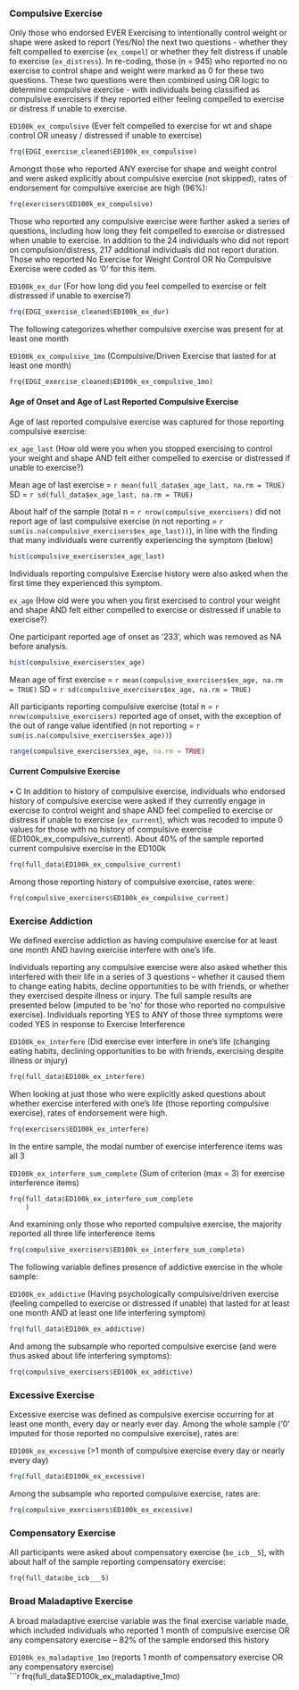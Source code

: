 ### Compulsive Exercise

Only those who endorsed EVER Exercising to intentionally control weight
or shape were asked to report (Yes/No) the next two questions - whether
they felt compelled to exercise (`ex_compel`) or whether they felt
distress if unable to exercise (`ex_distress`). In re-coding, those (n =
945) who reported no no exercise to control shape and weight were marked
as 0 for these two questions. These two questions were then combined
using OR logic to determine compulsive exercise - with individuals being
classified as compulsive exercisers if they reported either feeling
compelled to exercise or distress if unable to exercise.

`ED100k_ex_compulsive` (Ever felt compelled to exercise for wt and shape
control OR uneasy / distressed if unable to exercise)

```r
frq(EDGI_exercise_cleaned$ED100k_ex_compulsive)
```

Amongst those who reported ANY exercise for shape and weight control and
were asked explicitly about compulsive exercise (not skipped), rates of
endorsement for compulsive exercise are high (96%):

```r

frq(exercisers$ED100k_ex_compulsive)
```

Those who reported any compulsive exercise were further asked a series
of questions, including how long they felt compelled to exercise or
distressed when unable to exercise. In addition to the 24 individuals
who did not report on compulsion/distress, 217 additional individuals
did not report duration. Those who reported No Exercise for Weight
Control OR No Compulsive Exercise were coded as '0' for this item.

`ED100k_ex_dur` (For how long did you feel compelled to exercise or felt
distressed if unable to exercise?)

```r
frq(EDGI_exercise_cleaned$ED100k_ex_dur)
```

The following categorizes whether compulsive exercise was present for at
least one month

`ED100k_ex_compulsive_1mo` (Compulsive/Driven Exercise that lasted for
at least one month)

```r
frq(EDGI_exercise_cleaned$ED100k_ex_compulsive_1mo)
```

#### Age of Onset and Age of Last Reported Compulsive Exercise 

Age of last reported compulsive exercise was captured for those reporting compulsive exercise: 

`ex_age_last` (How old were you when you stopped exercising to control your weight and shape AND felt either compelled to exercise or distressed if unable to exercise?)

Mean age of last exercise = `r mean(full_data$ex_age_last, na.rm = TRUE)` SD = `r sd(full_data$ex_age_last, na.rm = TRUE)` 

About half of the sample (total n = `r nrow(compulsive_exercisers)` did not report age of last compulsive exercise (n not reporting = `r sum(is.na(compulsive_exercisers$ex_age_last))`), in line with the finding that many individuals were currently experiencing the symptom (below)


```r
hist(compulsive_exercisers$ex_age_last)
```

Individuals reporting compulsive Exercise history were also asked when the first time they experienced this symptom. 

`ex_age` (How old were you when you first exercised to control your weight and shape AND felt either compelled to exercise or distressed if unable to exercise?)

One participant reported age of onset as '233', which was removed as NA before analysis.

```r
hist(compulsive_exercisers$ex_age)
```


Mean age of first exercise = `r mean(compulsive_exercisers$ex_age, na.rm = TRUE)` SD = `r sd(compulsive_exercisers$ex_age, na.rm = TRUE)` 

All participants reporting compulsive exercise (total n = `r nrow(compulsive_exercisers)` reported  age of onset, with the exception of the out of range value identified (n not reporting = `r sum(is.na(compulsive_exercisers$ex_age))`)


```r
range(compulsive_exercisers$ex_age, na.rm = TRUE)
```



#### Current Compulsive Exercise

•	C
In addition to history of compulsive exercise, individuals who endorsed history of compulsive exercise were asked if they currently engage in exercise to control weight and shape AND feel compelled to exercise or distress if unable to exercise (`ex_current`), which was recoded to impute 0 values for those with no history of compulsive exercise (ED100k_ex_compulsive_current). About 40% of the sample reported current compulsive exercise in the ED100k

```r
frq(full_data$ED100k_ex_compulsive_current)
```


Among those reporting history of compulsive exercise, rates were: 

```r
frq(compulsive_exercisers$ED100k_ex_compulsive_current)
```

### Exercise Addiction

We defined exercise addiction as having compulsive exercise for at least one month AND having exercise interfere with one's life. 

Individuals reporting any compulsive exercise were also asked whether this interfered with their life in a series of 3 questions -- whether it caused them to change eating habits, decline opportunities to be with friends, or whether they exercised despite illness or injury. The full sample results are presented below (imputed to be 'no' for those who reported no compulsive exercise). Individuals reporting YES to ANY of those three symptoms were coded YES in response to Exercise Interference


`ED100k_ex_interfere` (Did exercise ever interfere in one's life (changing eating habits, declining opportunities to be with friends, exercising despite illness or injury) 
```r
frq(full_data$ED100k_ex_interfere)
```

When looking at just those who were explicitly asked questions about whether exercise interfered with one's life (those reporting compulsive exercise), rates of endorsement were high. 

```r

frq(exercisers$ED100k_ex_interfere)
```

In the entire sample, the modal number of exercise interference items was all 3

`ED100k_ex_interfere_sum_complete` (Sum of criterion (max = 3) for exercise interference items) 
```r
frq(full_data$ED100k_ex_interfere_sum_complete
    )
```

And examining only those who reported compulsive exercise, the majority reported all three life interference items

```r

frq(compulsive_exercisers$ED100k_ex_interfere_sum_complete)
```

The following variable defines presence of addictive exercise in the whole sample:

`ED100k_ex_addictive` (Having psychologically compulsive/driven exercise (feeling compelled to exercise or distressed if unable) that lasted for at least one month AND at least one life interfering symptom) 
```r
frq(full_data$ED100k_ex_addictive)
```


And among the subsample who reported compulsive exercise (and were thus asked about life interfering symptoms): 

```r
frq(compulsive_exercisers$ED100k_ex_addictive)
```


### Excessive Exercise 

Excessive exercise was defined as compulsive exercise occurring for at least one month, every day or nearly ever day. Among the whole sample ('0' imputed for those reported no compulsive exercise), rates are:  

`ED100k_ex_excessive` (>1 month of compulsive exercise every day or nearly every day) 
```r
frq(full_data$ED100k_ex_excessive)
```


Among the subsample who reported compulsive exercise, rates are: 

```r
frq(compulsive_exercisers$ED100k_ex_excessive)
```


### Compensatory Exercise

All participants were asked about compensatory exercise (`be_icb__5`), with about half of the sample reporting compensatory exercise: 

```r
frq(full_data$be_icb___5)
```


### Broad Maladaptive Exercise

A broad maladaptive exercise variable was the final exercise variable made, which included individuals who reported 1 month of compulsive exercise OR any compensatory exercise -- 82% of the sample endorsed this history

`ED100k_ex_maladaptive_1mo` (reports 1 month of compensatory exercise OR any compensatory exercise)  
```r
frq(full_data$ED100k_ex_maladaptive_1mo)